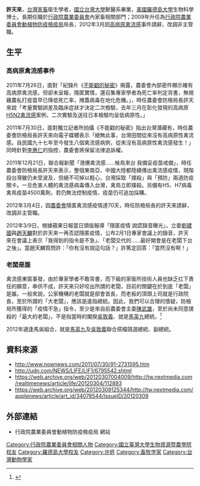 {{multiple issues|
{{primarysources|條目中的“高病原禽流感事件”一節}}
{{Expand|time=2012-03-11T05:09:02+00:00 }}
}}
{{Infobox_Person
| name = 許天來
|image=
|box_width= 
|occupation= 
| period =
| Sex = 男
|birth_date= 
|birth_place= {{ROC}}
|death_date= 
|death_place= 
| spouse = 
| relatives = 
|education= 
*[[美國|美國]][[羅德島大學|羅德島大學]]生物科學博士（魚病理學學程）
*[[國立台灣大學|國立台灣大學]]獸醫學研究所獸醫碩士
*國立台灣大學獸醫學系獸醫學士
| past = 
*[[行政院農業委員會|行政院農業委員會]]技士【71.1.18－77.8.26】
*行政院農業委員會技正【79.1.16－84.7.14】
*行政院農業委員會科長【84.7.15－86.5.19】
*臺灣省家畜衛生試驗所副研究員【86.6.26－87.1.21】
*臺灣省家畜衛生試驗所研究員兼系主任【87.1.22－88.6.30】
*[[行政院農業委員會家畜衛生試驗所|行政院農業委員會家畜衛生試驗所]]研究員兼系主任【88.7.1－89.1.15】
*行政院農業委員會家畜衛生試驗所研究員兼秘書【89.1.16－91.5.1】
*行政院農業委員會家畜衛生試驗所研究員兼主任秘書【91.5.2－91.10.23】
*行政院農業委員會家畜衛生試驗所研究員兼副所長【91.10.24－94.11.13】
*行政院農業委員會家畜衛生試驗所動物用藥品檢定分所研究員兼分所長【94.11.14－97.9.2】
*[[行政院農業委員會畜牧處|行政院農業委員會畜牧處]]處長【97.9.3－98.5.3】
*[[行政院農業委員會動植物防疫檢疫局|行政院農業委員會動植物防疫檢疫局]]局長 【－101.3.4】
}}
'''許天來'''，[[台灣|台灣]][[家畜|家畜]]衛生學者，[[國立台灣大學|國立台灣大學]]獸醫系畢業，[[美國|美國]][[羅德島大學|羅德島大學]]生物科學博士。長期任職於[[行政院農業委員會|行政院農業委員會]]內家畜相關部門；2009年升任為[[行政院農業委員會動植物防疫檢疫局|行政院農業委員會動植物防疫檢疫局]]局長，2012年3月因[[高病原禽流感|高病原禽流感]]事件請辭，改調非主管職。

==生平==

=== 高病原禽流感事件 ===
2011年7月26日，面對「紀錄片《[[不能戳的秘密|不能戳的秘密]]》揭露，農委會內部密件顯示確有高病原禽流感，但卻未呈報，隱匿實情，還召集專家學者為死亡率判定背書，無視雞農私打疫苗早已降低死亡率，掩蓋病毒在地化危機。」，時任農委會防檢局長許天來說「考量實驗誤差及臨床症狀才決定二次檢驗，去年三月在彰化發現的高病原[[H5N2|H5N2]][[禽流感|禽流感]]案例，二次實驗及送往日本檢驗均呈低病原性。」

2011年7月30日，面對獨立記者所拍攝《不能戳的秘密》指出台灣潛藏有，時任農委會防檢局長許天來向電子媒體表示「絕無此事，台灣田間從來沒有高病原性禽流感。自民國九十七年至今發生八個禽流感病例，從來沒有高病原性禽流感發生！」同時針對[[李惠仁_(導演)|李惠仁]]的指控，農委會將保留法律追訴權。

2011年12月21日，聯合報新聞「港爆禽流感……候鳥來台 我備妥疫苗戒備」，時任農委會防檢局長許天來表示，整個東南亞、中國大陸都陸續傳出禽流感疫情，現階段台灣雖仍未受波及，但絕不可掉以輕心，台灣採取「撲殺」與「預防」兩道防疫關卡。一旦危害人體的禽流感病毒傳入台灣，禽鳥立即撲殺。另備有H5、H7病毒禽鳥疫苗4500萬劑，若仍無法控制疫情，疫苗仍可追加採購。

2012年3月4日，因[[農委會|農委會]]隱匿禽流感疫情達70天，時任防檢局長的許天來請辭，改調非主管職。

2012年3/9日，根據蘋果日報當日頭版報導「隱匿疫情 說謊錄音曝光」，立委[[劉建國|劉建國]]與[[趙天麟|趙天麟]]對於許天來一再否認隱匿疫情，公布2月1日專家會議上的錄音，許天來在會議上表示「我得到的指令是不急」、「老闆交代的……最好開會是在老闆下台之後」。當趙天麟質問許：「你有沒有說這句話？」許篤定回答：「當然沒有啊！」

=== 老闆是誰 ===
禽流感東窗事發，由於專家學者不敢背書，而下級的家衛所技術人員也缺乏扛下責任的願意，串供不成，許天來只好咬出所謂的老闆，目前的關鍵在於到底「老闆」是誰。一般來說，公家機構的老闆就是部會首長，而老板的頂頭上司就是行政院長，至於所謂的「大老闆」，應該是遙指總統。因此，我們可以合理的懷疑，防檢局所獲得的「疫情不急」指令，至少是來自前農委會主委[[陳武雄|陳武雄]]，至於尚未同意撲殺的「最大的老闆」，不是指當時的閣揆[[吳敦義|吳敦義]]、就是[[馬英九|馬英九]]總統。<ref>{{Cite web |url=http://www.lawtw.com/article.php?template=article_content&area=free_browse&parent_path=,1,4,&job_id=182781&article_category_id=16&article_id=105157 |title=許天來的後台老板是誰 |access-date=2018-06-22 |archive-date=2019-10-09 |archive-url=https://web.archive.org/web/20191009155853/http://www.lawtw.com/article.php?template=article_content&area=free_browse&parent_path=,1,4,&job_id=182781&article_category_id=16&article_id=105157 |dead-url=no }}</ref>

2012年適逢馬吳組合，就是[[馬英九|馬英九]]及[[吳敦義|吳敦義]]聯合搭檔競選總統、副總統。

==資料來源==
* http://www.nownews.com/2011/07/30/91-2731595.htm {{Wayback|url=http://www.nownews.com/2011/07/30/91-2731595.htm |date=20110924235648 }}
* http://udn.com/NEWS/LIFE/LIF1/6795542.shtml
* https://web.archive.org/web/20120307004009/http://tw.nextmedia.com/realtimenews/article/life/20120304/112893
*https://web.archive.org/web/20120309125344/http://tw.nextmedia.com/applenews/article/art_id/34078544/IssueID/20120309

== 外部連結 ==
* 行政院農業委員會動植物防疫檢疫局 網站
{{DEFAULTSORT:X许}}
[[Category:行政院農業委員會相關人物|Category:行政院農業委員會相關人物]]
[[Category:國立臺灣大學生物資源暨農學院校友|Category:國立臺灣大學生物資源暨農學院校友]]
[[Category:羅德島大學校友|Category:羅德島大學校友]]
[[Category:许姓|Category:许姓]]
[[Category:畜牧学家|Category:畜牧学家]]
[[Category:台灣動物學家|Category:台灣動物學家]]